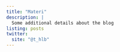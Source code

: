 ```yaml
---
title: "Materi"
description: |
  Some additional details about the blog
listing: posts
twitter:
  site: "@t_hlb"
---
```



